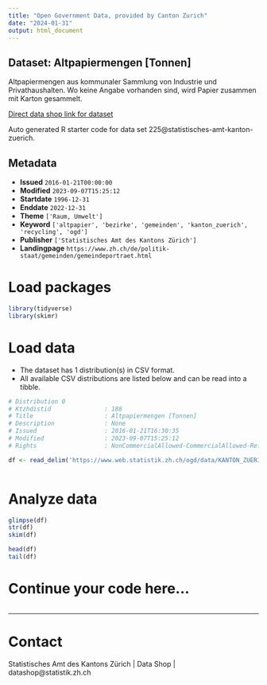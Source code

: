 ```yaml
---
title: "Open Government Data, provided by Canton Zurich"
date: "2024-01-31"
output: html_document
---
```


## Dataset: Altpapiermengen [Tonnen]

Altpapiermengen aus kommunaler Sammlung von Industrie und Privathaushalten. Wo keine Angabe vorhanden sind, wird Papier zusammen mit Karton gesammelt.

[Direct data shop link for dataset](https://www.zh.ch/de/politik-staat/statistik-daten/datenkatalog.html#/datasets/225@statistisches-amt-kanton-zuerich)

Auto generated R starter code for data set 225@statistisches-amt-kanton-zuerich.

## Metadata

- **Issued** `2016-01-21T00:00:00`
- **Modified** `2023-09-07T15:25:12`
- **Startdate** `1996-12-31`
- **Enddate** `2022-12-31`
- **Theme** `['Raum, Umwelt']`
- **Keyword** `['altpapier', 'bezirke', 'gemeinden', 'kanton_zuerich', 'recycling', 'ogd']`
- **Publisher** `['Statistisches Amt des Kantons Zürich']`
- **Landingpage** `https://www.zh.ch/de/politik-staat/gemeinden/gemeindeportraet.html`


# Load packages

```r

library(tidyverse)
library(skimr)

```

# Load data

-   The dataset has 1 distribution(s) in CSV format.
-   All available CSV distributions are listed below and can be read into a tibble.

```r

# Distribution 0
# Ktzhdistid               : 188
# Title                    : Altpapiermengen [Tonnen]
# Description              : None
# Issued                   : 2016-01-21T16:30:35
# Modified                 : 2023-09-07T15:25:12
# Rights                   : NonCommercialAllowed-CommercialAllowed-ReferenceRequired

df <- read_delim('https://www.web.statistik.zh.ch/ogd/data/KANTON_ZUERICH_134.csv')



```

# Analyze data

```r

glimpse(df)
str(df)
skim(df)

head(df)
tail(df)

```

# Continue your code here...

```r

```

------------------------------------------------------------------------

# Contact

Statistisches Amt des Kantons Zürich | Data Shop | datashop@statistik.zh.ch

